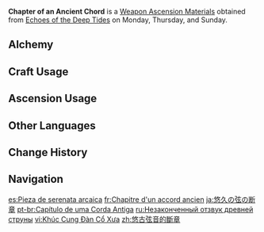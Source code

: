 {{Item Infobox
|id          = 114050
|image       = Item Chapter of an Ancient Chord.png
|type        = Weapon Ascension Materials
|group       = Ancient Chords
|invCategory = Character Development Items
|quality     = 3
|description = Legends say that the survivors of that ancient [[Remuria|dynasty]] once cast a harp out of black iron to commemorate and mourn.
A harp cast of black iron cannot be played. To mourn that ancient dynasty that was once so proud of its golden music, those remaining forged this heavy instrument and its yet weightier silence. 
But no matter what, the black iron harp remained as silent as that lost era.
|day1        = Monday
|day2        = Thursday
|day3        = Sunday
|source1     = Echoes of the Deep Tides
|source2     = [[Parametric Transformer]]
}}
'''Chapter of an Ancient Chord''' is a [[Weapon Ascension Materials]] obtained from [[Echoes of the Deep Tides]] on Monday, Thursday, and Sunday.

==Alchemy==
{{Recipe
|type = Crafting
|Fragment of an Ancient Chord = 3
|Mora = 125
|sort = Fragment of an Ancient Chord;Mora
}}

==Craft Usage==
{{Craft Usage}}

==Ascension Usage==
{{Ascension Usage}}

==Other Languages==
{{Other Languages
|en      = Chapter of an Ancient Chord
|zhs     = 悠古弦音的断章
|zhs_rm  = Yōugǔ Xiányīn de Duànzhāng
|zht     = 悠古弦音的斷章
|zht_rm  = Yōugǔ Xiányīn de Duànzhāng
|zh_tl   = 
|ja      = 悠久の弦の断章
|ja_rm   = Yuukyuu no Tsuru no Danshou
|ja_tl   = 
|ko      = 오래된 현악의 단장
|ko_rm   = 
|ko_tl   = Chapter of an Old String Music
|es      = Pieza de serenata arcaica
|es_tl   = Archaic Serenade Piece
|fr      = Chapitre d'un accord ancien
|fr_tl   = Chapter of an Ancient Chord
|ru      = Незаконченный отзвук древней струны
|ru_tl   = Unfinished Resound of an Ancient String
|th      = Chapter of an Ancient Chord
|vi      = Khúc Cung Đàn Cổ Xưa
|vi_tl   = 
|de      = Bruchstück einer archaischen Serenade
|de_tl   = Portion of an Archaic Serenade
|id      = Chapter of an Ancient Chord
|pt      = Capítulo de uma Corda Antiga
|pt_tl   = 
|tr      = Kadim Akor Kuplesi
|tr_tl   = Ancient Chord Couple
|it      = Capitolo di un antico accordo
|it_tl   = Chapter of an Ancient Chord
}}

==Change History==
{{Change History|4.0}}

==Navigation==
{{Development Item Navbox|Weapon Materials}}

[[es:Pieza de serenata arcaica]]
[[fr:Chapitre d'un accord ancien]]
[[ja:悠久の弦の断章]]
[[pt-br:Capítulo de uma Corda Antiga]]
[[ru:Незаконченный отзвук древней струны]]
[[vi:Khúc Cung Đàn Cổ Xưa]]
[[zh:悠古弦音的斷章]]